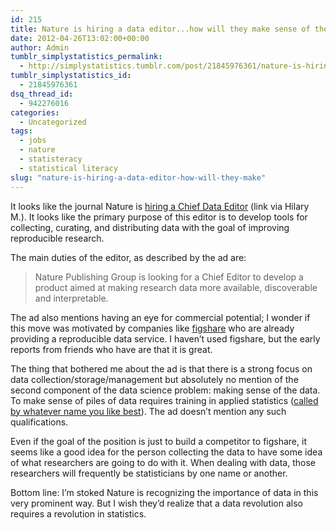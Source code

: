 ```yaml
---
id: 215
title: Nature is hiring a data editor...how will they make sense of the data?
date: 2012-04-26T13:02:00+00:00
author: Admin
tumblr_simplystatistics_permalink:
  - http://simplystatistics.tumblr.com/post/21845976361/nature-is-hiring-a-data-editor-how-will-they-make
tumblr_simplystatistics_id:
  - 21845976361
dsq_thread_id:
  - 942276016
categories:
  - Uncategorized
tags:
  - jobs
  - nature
  - statisteracy
  - statistical literacy
slug: "nature-is-hiring-a-data-editor-how-will-they-make"
---
```

It looks like the journal Nature is <a href="http://www.nature.com/naturejobs/science/jobs/258826-Chief-Editor-Data" target="_blank">hiring a Chief Data Editor</a> (link via Hilary M.). It looks like the primary purpose of this editor is to develop tools for collecting, curating, and distributing data with the goal of improving reproducible research.

The main duties of the editor, as described by the ad are: 

> <span>Nature Publishing Group is looking for a Chief Editor to develop a product aimed at making research data more available, discoverable and interpretable.</span>

The ad also mentions having an eye for commercial potential; I wonder if this move was motivated by companies like <a href="http://figshare.com/" target="_blank">figshare</a> who are already providing a reproducible data service. I haven&#8217;t used figshare, but the early reports from friends who have are that it is great. 

The thing that bothered me about the ad is that there is a strong focus on data collection/storage/management but absolutely no mention of the second component of the data science problem: making sense of the data. To make sense of piles of data requires training in applied statistics (<a href="http://simplystatistics.tumblr.com/post/20902656344/statistics-is-not-math" target="_blank">called by whatever name you like best</a>). The ad doesn&#8217;t mention any such qualifications. 

Even if the goal of the position is just to build a competitor to figshare, it seems like a good idea for the person collecting the data to have some idea of what researchers are going to do with it. When dealing with data, those researchers will frequently be statisticians by one name or another. 

Bottom line: I&#8217;m stoked Nature is recognizing the importance of data in this very prominent way. But I wish they&#8217;d realize that a data revolution also requires a revolution in statistics. 
